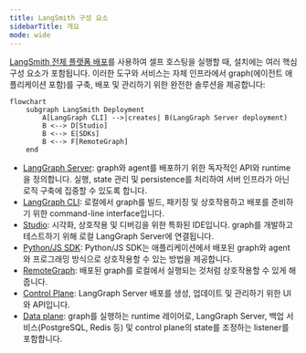 ```yaml
---
title: LangSmith 구성 요소
sidebarTitle: 개요
mode: wide
---
```


[LangSmith 전체 플랫폼 배포](/langsmith/deploy-self-hosted-full-platform)를 사용하여 셀프 호스팅을 실행할 때, 설치에는 여러 핵심 구성 요소가 포함됩니다. 이러한 도구와 서비스는 자체 인프라에서 graph(에이전트 애플리케이션 포함)를 구축, 배포 및 관리하기 위한 완전한 솔루션을 제공합니다:

```mermaid
flowchart
    subgraph LangSmith Deployment
        A[LangGraph CLI] -->|creates| B(LangGraph Server deployment)
        B <--> D[Studio]
        B <--> E[SDKs]
        B <--> F[RemoteGraph]
    end
```

- [LangGraph Server](/langsmith/langgraph-server): graph와 agent를 배포하기 위한 독자적인 API와 runtime을 정의합니다. 실행, state 관리 및 persistence를 처리하여 서버 인프라가 아닌 로직 구축에 집중할 수 있도록 합니다.
- [LangGraph CLI](/langsmith/cli): 로컬에서 graph를 빌드, 패키징 및 상호작용하고 배포를 준비하기 위한 command-line interface입니다.
- [Studio](/langsmith/studio): 시각화, 상호작용 및 디버깅을 위한 특화된 IDE입니다. graph를 개발하고 테스트하기 위해 로컬 LangGraph Server에 연결됩니다.
- [Python/JS SDK](/langsmith/sdk): Python/JS SDK는 애플리케이션에서 배포된 graph와 agent와 프로그래밍 방식으로 상호작용할 수 있는 방법을 제공합니다.
- [RemoteGraph](/langsmith/use-remote-graph): 배포된 graph를 로컬에서 실행되는 것처럼 상호작용할 수 있게 해줍니다.
- [Control Plane](/langsmith/control-plane): LangGraph Server 배포를 생성, 업데이트 및 관리하기 위한 UI와 API입니다.
- [Data plane](/langsmith/data-plane): graph를 실행하는 runtime 레이어로, LangGraph Server, 백업 서비스(PostgreSQL, Redis 등) 및 control plane의 state를 조정하는 listener를 포함합니다.
```